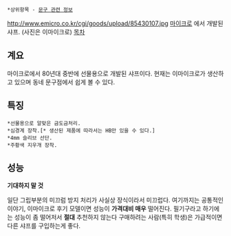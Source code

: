  *상위항목 - [[문구 관련 정보]]
http://www.emicro.co.kr/cgi/goods/upload/85430107.jpg
[[마이크로]] 에서 개발된 샤프.
(사진은 이마이크로)
[[목차]]

== 계요 ==
마이크로에서 80년대 중반에 선물용으로 개발된 샤프이다. 현재는 이마이크로가 생산하고 있으며 동네 문구점에서 쉽게 볼 수 있다.

== 특징 ==

 *선물용으로 알맞은 금도금처리.
 *심경계 장착.[* 생산된 제품에 따라서는 HB만 있을 수 있다.]
 *4mm 슬리브 선단.
 *주황색 지우개 장착.

== 성능 ==
'''기대하지 말 것'''

일단 그립부분의 미끄럼 방지 처리가 사실상 장식이라서 미끄럽다. 여기까지는 공통적인 이야기, 이마이크로 후기 모델이면 성능이 '''가격대비 매우''' 떨어진다. 필기구라고 하기에는 성능이 좀 떨어저서 '''절대''' 추천하지 않는다  구매하려는 사람(특히 학생)은 가급적이면 다른 샤프를 구입하는게 좋다.
